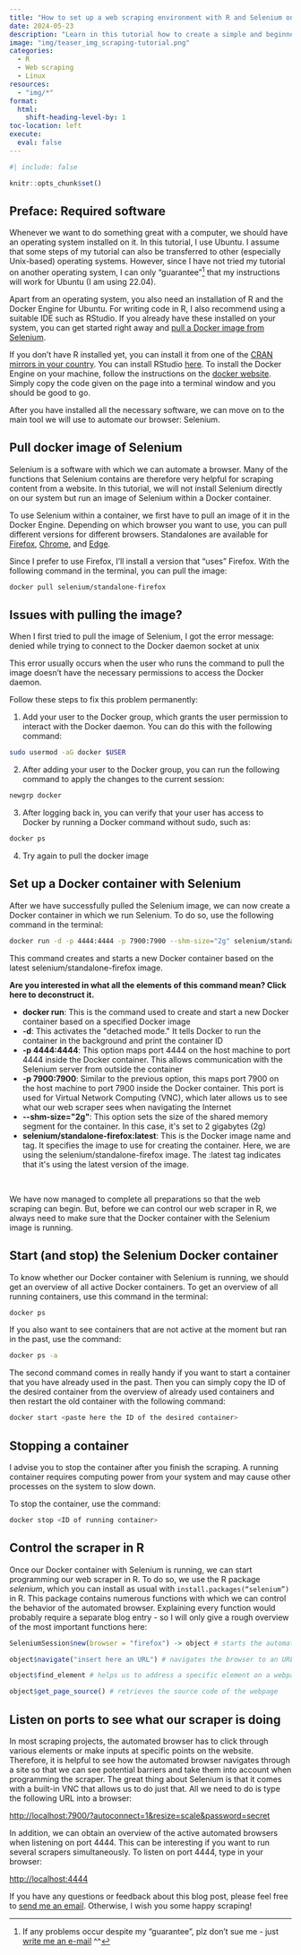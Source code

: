 ```yaml
---
title: "How to set up a web scraping environment with R and Selenium on Ubuntu"
date: 2024-05-23
description: "Learn in this tutorial how to create a simple and beginner-friendly web scraping environment with Selenium and R on Ubuntu"
image: "img/teaser_img_scraping-tutorial.png"
categories:
  - R
  - Web scraping
  - Linux
resources:
  - "img/*"
format:
  html: 
    shift-heading-level-by: 1
toc-location: left
execute: 
  eval: false
---
```


```r
#| include: false

knitr::opts_chunk$set()
```

## Preface: Required software

Whenever we want to do something great with a computer, we should have an operating system installed on it. In this tutorial, I use Ubuntu. I assume that some steps of my tutorial can also be transferred to other (especially Unix-based) operating systems. However, since I have not tried my tutorial on another operating system, I can only “guarantee”^[If any problems occur despite my “guarantee”, plz don't sue me - just [write me an e-mail](mailto:simhe051@student.liu.se) ^^] that my instructions will work for Ubuntu (I am using 22.04).

Apart from an operating system, you also need an installation of R and the Docker Engine for Ubuntu. For writing code in R, I also recommend using a suitable IDE such as RStudio. If you already have these installed on your system, you can get started right away and [pull a Docker image from Selenium](index.html#pull-docker-image-of-selenium).

If you don't have R installed yet, you can install it from one of the [CRAN mirrors in your country](https://cran.r-project.org/mirrors.html). You can install RStudio [here](https://posit.co/download/rstudio-desktop/). To install the Docker Engine on your machine, follow the instructions on the [docker website](https://docs.docker.com/engine/install/ubuntu/#install-using-the-repository). Simply copy the code given on the page into a terminal window and you should be good to go.

After you have installed all the necessary software, we can move on to the main tool we will use to automate our browser: Selenium.

## Pull docker image of Selenium

Selenium is a software with which we can automate a browser. Many of the functions that Selenium contains are therefore very helpful for scraping content from a website. In this tutorial, we will not install Selenium directly on our system but run an image of Selenium within a Docker container.

To use Selenium within a container, we first have to pull an image of it in the Docker Engine. Depending on which browser you want to use, you can pull different versions for different browsers. Standalones are available for [Firefox](https://hub.docker.com/r/selenium/standalone-firefox), [Chrome](https://hub.docker.com/r/selenium/standalone-chrome), and [Edge](https://hub.docker.com/r/selenium/standalone-edge).

Since I prefer to use Firefox, I’ll install a version that “uses” Firefox. With the following command in the terminal, you can pull the image:

```bash
docker pull selenium/standalone-firefox 
```

::: {#downloads .callout-tip}
## Issues with pulling the image?

When I first tried to pull the image of Selenium, I got the error message: denied while trying to connect to the Docker daemon socket at unix

This error usually occurs when the user who runs the command to pull the image doesn't have the necessary permissions to access the Docker daemon.

Follow these steps to fix this problem permanently:

1.  Add your user to the Docker group, which grants the user permission to interact with the Docker daemon. You can do this with the following command:

```bash
sudo usermod -aG docker $USER 
```

2.  After adding your user to the Docker group, you can run the following command to apply the changes to the current session: 

```bash
newgrp docker
```

3.  After logging back in, you can verify that your user has access to Docker by running a Docker command without sudo, such as: 

```bash
docker ps
```

4.  Try again to pull the docker image
:::

## Set up a Docker container with Selenium

After we have successfully pulled the Selenium image, we can now create a Docker container in which we run Selenium. To do so, use the following command in the terminal:

```bash
docker run -d -p 4444:4444 -p 7900:7900 --shm-size="2g" selenium/standalone-firefox:latest 
```

This command creates and starts a new Docker container based on the latest selenium/standalone-firefox image. 

```{=html}
<a data-bs-toggle="collapse" data-bs-target="#collapseElement" aria-expanded="false" aria-controls="collapseElement">
 <b>Are you interested in what all the elements of this command mean? Click here to deconstruct it.</b>
</a> <br>
<div class="collapse" id="collapseElement">
  <div class="card card-body">
<ul>
    <li><strong>docker run</strong>: This is the command used to create and start a new Docker container based on a specified Docker image</li>
    <li><strong>-d</strong>: This activates the "detached mode." It tells Docker to run the container in the background and print the container ID</li>
    <li><strong>-p 4444:4444</strong>: This option maps port 4444 on the host machine to port 4444 inside the Docker container. This allows communication with the Selenium server from outside the container</li>
    <li><strong>-p 7900:7900</strong>: Similar to the previous option, this maps port 7900 on the host machine to port 7900 inside the Docker container. This port is used for Virtual Network Computing (VNC), which later allows us to see what our web scraper sees when navigating the Internet</li>
    <li><strong>--shm-size="2g"</strong>: This option sets the size of the shared memory segment for the container. In this case, it's set to 2 gigabytes (2g)</li>
    <li><strong>selenium/standalone-firefox:latest</strong>: This is the Docker image name and tag. It specifies the image to use for creating the container. Here, we are using the selenium/standalone-firefox image. The :latest tag indicates that it's using the latest version of the image.</li>
</ul>
  </div>
</div>
<br>
```

We have now managed to complete all preparations so that the web scraping can begin. But, before we can control our web scraper in R, we always need to make sure that the Docker container with the Selenium image is running.

## Start (and stop) the Selenium Docker container

To know whether our Docker container with Selenium is running, we should get an overview of all active Docker containers. To get an overview of all running containers, use this command in the terminal:

```bash
docker ps
```

If you also want to see containers that are not active at the moment but ran in the past, use the command:

```bash
docker ps -a
```

The second command comes in really handy if you want to start a container that you have already used in the past. Then you can simply copy the ID of the desired container from the overview of already used containers and then restart the old container with the following command:

```bash
docker start <paste here the ID of the desired container>
```

::: {#downloads .callout-tip}
## Stopping a container

I advise you to stop the container after you finish the scraping. A running container requires computing power from your system and may cause other processes on the system to slow down. 

To stop the container, use the command:

```bash
docker stop <ID of running container>
```
:::

## Control the scraper in R 

Once our Docker container with Selenium is running, we can start programming our web scraper in R. To do so, we use the R package *selenium*, which you can install as usual with ```install.packages(“selenium”)``` in R. This package contains numerous functions with which we can control the behavior of the automated browser. Explaining every function would probably require a separate blog entry - so I will only give a rough overview of the most important functions here: 

```r
SeleniumSession$new(browser = "firefox") -> object # starts the automated browser (here we need to assign the output of the function to an R object which we will use to address the browser in further instructions) 

object$navigate("insert here an URL") # navigates the browser to an URL

object$find_element # helps us to address a specific element on a webpage (for example with an XPATH)

object$get_page_source() # retrieves the source code of the webpage
```

::: {#downloads .callout-tip}
## Listen on ports to see what our scraper is doing

In most scraping projects, the automated browser has to click through various elements or make inputs at specific points on the website. Therefore, it is helpful to see how the automated browser navigates through a site so that we can see potential barriers and take them into account when programming the scraper. The great thing about Selenium is that it comes with a built-in VNC that allows us to do just that. All we need to do is type the following URL into a browser:

<http://localhost:7900/?autoconnect=1&resize=scale&password=secret> 

In addition, we can obtain an overview of the active automated browsers when listening on port 4444. This can be interesting if you want to run several scrapers simultaneously. To listen on port 4444, type in your browser:

<http://localhost:4444>
:::

If you have any questions or feedback about this blog post, please feel free to [send me an email](mailto:simhe051@student.liu.se). Otherwise, I wish you some happy scraping!
